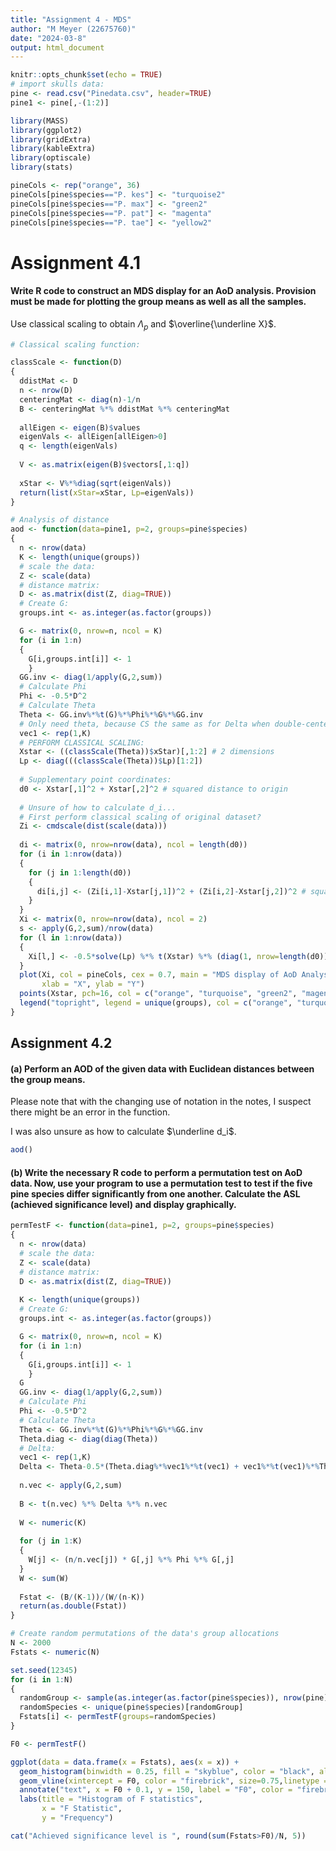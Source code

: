 ```yaml
---
title: "Assignment 4 - MDS"
author: "M Meyer (22675760)"
date: "2024-03-8"
output: html_document
---
```


```r
knitr::opts_chunk$set(echo = TRUE)
# import skulls data:
pine <- read.csv("Pinedata.csv", header=TRUE)
pine1 <- pine[,-(1:2)]

library(MASS)
library(ggplot2)
library(gridExtra)
library(kableExtra)
library(optiscale)
library(stats)

pineCols <- rep("orange", 36)
pineCols[pine$species=="P. kes"] <- "turquoise2"
pineCols[pine$species=="P. max"] <- "green2"
pineCols[pine$species=="P. pat"] <- "magenta"
pineCols[pine$species=="P. tae"] <- "yellow2"
```

# Assignment 4.1

#### Write R code to construct an MDS display for an AoD analysis. Provision must be made for plotting the group means as well as all the samples.

Use classical scaling to obtain $Λ_p$ and $\overline{\underline X}$.


```r
# Classical scaling function:

classScale <- function(D)
{
  ddistMat <- D
  n <- nrow(D)
  centeringMat <- diag(n)-1/n
  B <- centeringMat %*% ddistMat %*% centeringMat
  
  allEigen <- eigen(B)$values
  eigenVals <- allEigen[allEigen>0]
  q <- length(eigenVals)
  
  V <- as.matrix(eigen(B)$vectors[,1:q])
  
  xStar <- V%*%diag(sqrt(eigenVals))
  return(list(xStar=xStar, Lp=eigenVals))
}

# Analysis of distance
aod <- function(data=pine1, p=2, groups=pine$species)
{
  n <- nrow(data)
  K <- length(unique(groups))
  # scale the data:
  Z <- scale(data)
  # distance matrix:
  D <- as.matrix(dist(Z, diag=TRUE))
  # Create G:
  groups.int <- as.integer(as.factor(groups))

  G <- matrix(0, nrow=n, ncol = K)
  for (i in 1:n)
  {
    G[i,groups.int[i]] <- 1
    }
  GG.inv <- diag(1/apply(G,2,sum))
  # Calculate Phi
  Phi <- -0.5*D^2
  # Calculate Theta
  Theta <- GG.inv%*%t(G)%*%Phi%*%G%*%GG.inv
  # Only need theta, because CS the same as for Delta when double-centering
  vec1 <- rep(1,K)
  # PERFORM CLASSICAL SCALING:
  Xstar <- ((classScale(Theta))$xStar)[,1:2] # 2 dimensions
  Lp <- diag(((classScale(Theta))$Lp)[1:2])
  
  # Supplementary point coordinates:
  d0 <- Xstar[,1]^2 + Xstar[,2]^2 # squared distance to origin
  
  # Unsure of how to calculate d_i...
  # First perform classical scaling of original dataset?
  Zi <- cmdscale(dist(scale(data)))
  
  di <- matrix(0, nrow=nrow(data), ncol = length(d0))
  for (i in 1:nrow(data))
  {
    for (j in 1:length(d0))
    {
      di[i,j] <- (Zi[i,1]-Xstar[j,1])^2 + (Zi[i,2]-Xstar[j,2])^2 # squared distance to group coordinate
    }
  }
  Xi <- matrix(0, nrow=nrow(data), ncol = 2)
  s <- apply(G,2,sum)/nrow(data)
  for (l in 1:nrow(data))
  {
    Xi[l,] <- -0.5*solve(Lp) %*% t(Xstar) %*% (diag(1, nrow=length(d0))-vec1%*%t(s)) %*% (di[l,]-d0)
  }
  plot(Xi, col = pineCols, cex = 0.7, main = "MDS display of AoD Analysis",
       xlab = "X", ylab = "Y")
  points(Xstar, pch=16, col = c("orange", "turquoise", "green2", "magenta", "yellow2"), cex = 1.5)
  legend("topright", legend = unique(groups), col = c("orange", "turquoise", "green2", "magenta", "yellow2"), pch = 21 , cex = 0.8)
}

```

## Assignment 4.2 

#### (a)	Perform an AOD of the given data with Euclidean distances between the group means.

Please note that with the changing use of notation in the notes, I suspect there might be an error in the function.

I was also unsure as how to calculate $\underline d_i$.

```r
aod()
```

#### (b)	Write the necessary R code to perform a permutation test on AoD data. Now, use your program to use a permutation test to test if the five pine species differ significantly from one another. Calculate the ASL (achieved significance level) and display graphically.

```r
permTestF <- function(data=pine1, p=2, groups=pine$species)
{
  n <- nrow(data)
  # scale the data:
  Z <- scale(data)
  # distance matrix:
  D <- as.matrix(dist(Z, diag=TRUE))
  
  K <- length(unique(groups))
  # Create G:
  groups.int <- as.integer(as.factor(groups))

  G <- matrix(0, nrow=n, ncol = K)
  for (i in 1:n)
  {
    G[i,groups.int[i]] <- 1
    }
  G
  GG.inv <- diag(1/apply(G,2,sum))
  # Calculate Phi
  Phi <- -0.5*D^2
  # Calculate Theta
  Theta <- GG.inv%*%t(G)%*%Phi%*%G%*%GG.inv
  Theta.diag <- diag(diag(Theta))
  # Delta:
  vec1 <- rep(1,K)
  Delta <- Theta-0.5*(Theta.diag%*%vec1%*%t(vec1) + vec1%*%t(vec1)%*%Theta.diag)
  
  n.vec <- apply(G,2,sum)
  
  B <- t(n.vec) %*% Delta %*% n.vec
  
  W <- numeric(K)
  
  for (j in 1:K)
  {
    W[j] <- (n/n.vec[j]) * G[,j] %*% Phi %*% G[,j]
  }
  W <- sum(W)
  
  Fstat <- (B/(K-1))/(W/(n-K))
  return(as.double(Fstat))
}

# Create random permutations of the data's group allocations
N <- 2000
Fstats <- numeric(N)

set.seed(12345)
for (i in 1:N)
{
  randomGroup <- sample(as.integer(as.factor(pine$species)), nrow(pine), replace=FALSE)
  randomSpecies <- unique(pine$species)[randomGroup]
  Fstats[i] <- permTestF(groups=randomSpecies)
}

F0 <- permTestF()

ggplot(data = data.frame(x = Fstats), aes(x = x)) +
  geom_histogram(binwidth = 0.25, fill = "skyblue", color = "black", alpha = 0.7) +
  geom_vline(xintercept = F0, color = "firebrick", size=0.75,linetype = "dotted", alpha=0.7) + 
  annotate("text", x = F0 + 0.1, y = 150, label = "F0", color = "firebrick", size = 4) +
  labs(title = "Histogram of F statistics",
       x = "F Statistic",
       y = "Frequency")

cat("Achieved significance level is ", round(sum(Fstats>F0)/N, 5))
```












